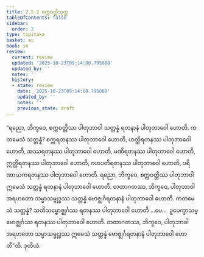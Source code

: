 ```yaml
---
title: 2.5.2 စက္ကဝတ္တိသုတ္တ
tableOfContents: false
sidebar:
  order: 2
type: tipitaka
basket: su
book: sn
review:
  current: review
  updated: '2025-10-23T09:14:00.795088'
  updated_by: ''
  notes: ''
  history:
  - state: review
    date: '2025-10-23T09:14:00.795088'
    updated_by: ''
    notes: ''
    previous_state: draft
---
```



<ReviewStatus review={frontmatter.review} showDetails={true} />

<HypothesisAnnotation frontmatter={frontmatter} />

<DynamicBreadcrumb />

<Division number="223" book="sn" e="ch" v="18" p="311">

<Paragraph number="533" book="sn">
“ရညော, ဘိက္ခဝေ, စက္ကဝတ္တိဿ ပါတုဘာဝါ သတ္တန္နံ ရတနာနံ ပါတုဘာဝေါ ဟောတိ. ကတမေသံ သတ္တန္နံ? စက္ကရတနဿ ပါတုဘာဝေါ ဟောတိ, ဟတ္ထိရတနဿ ပါတုဘာဝေါ ဟောတိ, အဿရတနဿ ပါတုဘာဝေါ ဟောတိ, မဏိရတနဿ ပါတုဘာဝေါ ဟောတိ, ဣတ္ထိရတနဿ ပါတုဘာဝေါ ဟောတိ, ဂဟပတိရတနဿ ပါတုဘာဝေါ ဟောတိ, ပရိဏာယကရတနဿ ပါတုဘာဝေါ ဟောတိ. ရညော, ဘိက္ခဝေ, စက္ကဝတ္တိဿ ပါတုဘာဝါ ဣမေသံ သတ္တန္နံ ရတနာနံ ပါတုဘာဝေါ ဟောတိ.
</Paragraph>

<Paragraph number="534" book="sn">
တထာဂတဿ, ဘိက္ခဝေ, ပါတုဘာဝါ အရဟတော သမ္မာသမ္ဗုဒ္ဓဿ သတ္တန္နံ ဗောဇ္ဈင်္ဂရတနာနံ ပါတုဘာဝေါ ဟောတိ. ကတမေသံ သတ္တန္နံ? သတိသမ္ဗောဇ္ဈင်္ဂဿ ရတနဿ ပါတုဘာဝေါ ဟောတိ …ပေ…  ဥပေက္ခာသမ္ဗောဇ္ဈင်္ဂဿ ရတနဿ ပါတုဘာဝေါ ဟောတိ. တထာဂတဿ, ဘိက္ခဝေ, ပါတုဘာဝါ အရဟတော သမ္မာသမ္ဗုဒ္ဓဿ ဣမေသံ သတ္တန္နံ ဗောဇ္ဈင်္ဂရတနာနံ ပါတုဘာဝေါ ဟောတီ”တိ.

</Paragraph>
</Division>

<Paragraph number="535" type="center" book="sn">
ဒုတိယံ.
</Paragraph>